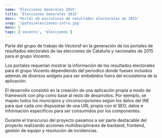 ```yaml
---
name: 'Elecciones Generales 2015'
title: 'Elecciones Generales 2015'
desc: 'Portal de escrutinio de resultados electorales de 2015'
snap: '/pytos/elecciones-intro.jpg'
menu: 5
tags: ['vocento', 'elecciones']
---
```



Parte del grupo de trabajo de Vectorsf en la generación de los portales de resultados electorales de las elecciones
de Cataluña y nacionales de 2015 para el grupo Vocento.

Los portales requerían mostrar la información de los resultados electorales para el grupo Vocento dependiendo 
del periodico donde fuesen incluidos además de diversos widgets para ser embebidos fuera del ecosistema de la aplicación.

El desarrollo consistió en la creación de una aplicación propia a modo de framework con php como base al resto 
de desarrollos. Por ejemplo, se mapeo todos los municipios y circunscripciones según los datos del INE para que
cada uno dispusiese de una URL propia con el SEO, datos e información específicos para ser consumidos por los 
componentes.

Durante el transcurso del proyecto pasamos a ser parte destacable del proyecto realizando acciones multidisciplinares de 
backend, frontend, gestión de equipo y resolución de incidencias. 

